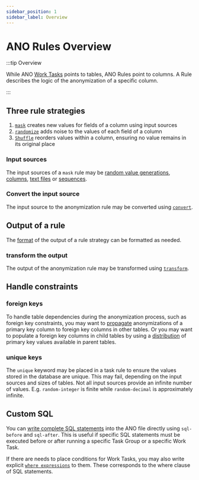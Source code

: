 ```yaml
---
sidebar_position: 1
sidebar_label: Overview
---
```


# ANO Rules Overview

:::tip Overview

While ANO [Work Tasks](../tasks/overview-tasks) points to tables, ANO Rules point to columns. A Rule describes the logic of the anonymization of a specific column.

:::

## Three rule strategies

1. [`mask`](./mask/overview-mask) creates new values for fields of a column using input sources
2. [`randomize`](./randomize/overview-randomize) adds noise to the values of each field of a column
3. [`Shuffle`](./shuffle-rule) reorders values within a column, ensuring no value remains in its original place

### Input sources

The input sources of a `mask` rule may be [random value generations](./mask/random-integer), [columns](./mask/column), [text files](./mask/file) or [sequences](./mask/sequence).

### Convert the input source

The input source to the anonymization rule may be converted using [`convert`](./convert).

## Output of a rule

The [format](./format-output) of the output of a rule strategy can be formatted as needed.

### transform the output

The output of the anonymization rule may be transformed using [`transform`](./transform).

## Handle constraints

### foreign keys

To handle table dependencies during the anonymization process, such as foreign key constraints, you may want to [propagate](./propagate) anonymizations of a primary key column to foreign key columns in other tables.
Or you may want to populate a foreign key columns in child tables by using a [distribution](./distribute) of primary key values available in parent tables.

### unique keys

The `unique` keyword may be placed in a task rule to ensure the values stored in the database are unique. This may fail, depending on the input sources and sizes of tables. Not all input sources provide an infinite number of values. E.g. `random-integer` is finite while `random-decimal` is approximately infinite.

## Custom SQL

You can [write complete SQL statements](sql-before-after.mdx) into the ANO file directly using `sql-before` and `sql-after`. This is useful if specific SQL statements must be executed before or after running a specific Task Group or a specific Work Task.

If there are needs to place conditions for Work Tasks, you may also write explicit [`where expressions`](where-expressions) to them. These corresponds to the where clause of SQL statements.
